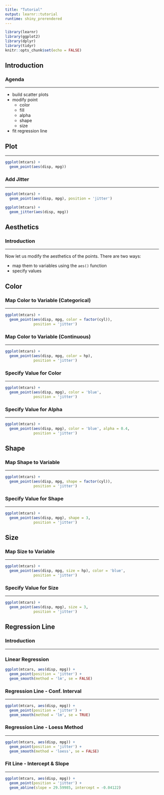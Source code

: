 ```yaml
---
title: "Tutorial"
output: learnr::tutorial
runtime: shiny_prerendered
---
```


```r
library(learnr)
library(ggplot2)
library(dplyr)
library(tidyr)
knitr::opts_chunk$set(echo = FALSE)
```

## Introduction

### Agenda

<hr>

- build scatter plots
- modify point
    - color
    - fill
    - alpha
    - shape
    - size
- fit regression line


## Plot

<hr>

```r
ggplot(mtcars) +
  geom_point(aes(disp, mpg))
```

### Add Jitter

<hr>

```r
ggplot(mtcars) +
  geom_point(aes(disp, mpg), position = 'jitter')
```

```r
ggplot(mtcars) +
  geom_jitter(aes(disp, mpg))
```

## Aesthetics

### Introduction

<hr>

Now let us modify the aesthetics of the points. There are two ways:

- map them to variables using the `aes()` function
- specify values

## Color

### Map Color to Variable (Categorical)

<hr>

```r
ggplot(mtcars) +
  geom_point(aes(disp, mpg, color = factor(cyl)), 
             position = 'jitter')
```

### Map Color to Variable (Continuous)

<hr>

```r
ggplot(mtcars) +
  geom_point(aes(disp, mpg, color = hp), 
             position = 'jitter')
```

### Specify Value for Color

<hr>

```r
ggplot(mtcars) +
  geom_point(aes(disp, mpg), color = 'blue', 
             position = 'jitter')
```

### Specify Value for Alpha

<hr>

```r
ggplot(mtcars) +
  geom_point(aes(disp, mpg), color = 'blue', alpha = 0.4, 
             position = 'jitter')
```

## Shape

### Map Shape to Variable

<hr>

```r
ggplot(mtcars) +
  geom_point(aes(disp, mpg, shape = factor(cyl)),
             position = 'jitter')
```

### Specify Value for Shape

<hr>

```r
ggplot(mtcars) +
  geom_point(aes(disp, mpg), shape = 3,
             position = 'jitter')
```

## Size

### Map Size to Variable

<hr>

```r
ggplot(mtcars) +
  geom_point(aes(disp, mpg, size = hp), color = 'blue',
             position = 'jitter')
```

### Specify Value for Size

<hr>

```r
ggplot(mtcars) +
  geom_point(aes(disp, mpg), size = 3,
             position = 'jitter')
```

## Regression Line

### Introduction

<hr>

### Linear Regression

```r
ggplot(mtcars, aes(disp, mpg)) +
  geom_point(position = 'jitter') +
  geom_smooth(method = 'lm', se = FALSE)
```

### Regression Line - Conf. Interval

<hr>

```r
ggplot(mtcars, aes(disp, mpg)) +
  geom_point(position = 'jitter') +
  geom_smooth(method = 'lm', se = TRUE)
```

### Regression Line - Loess Method

<hr>

```r
ggplot(mtcars, aes(disp, mpg)) +
  geom_point(position = 'jitter') +
  geom_smooth(method = 'loess', se = FALSE)
```

### Fit Line - Intercept & Slope

<hr>

```r
ggplot(mtcars, aes(disp, mpg)) +
  geom_point(position = 'jitter') +
  geom_abline(slope = 29.59985, intercept = -0.04122)
```